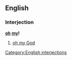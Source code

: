 ==English==

===Interjection===
'''[[oh]] [[my]]!'''

# {{euphemism}} [[oh my God]]

[[Category:English interjections]]